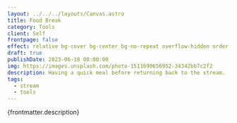 ```yaml
---
layout: ../../../layouts/Canvas.astro
title: Food Break
category: Tools
client: Self
frontpage: false
effect: relative bg-cover bg-center bg-no-repeat overflow-hidden order-1 h-full
draft: true
publishDate: 2023-06-18 00:00:00
img: https://images.unsplash.com/photo-1511690656952-34342bb7c2f2
description: Having a quick meal before returning back to the stream.
tags:
  - stream
  - tools
---
```



<MangaCharacter
  npc="protag"
	className="absolute bottom-0 right-0 -translate-x-36 animate-pulse-short scale-[1.7]" />
<TypeWriter characterName="Protag">
{frontmatter.description}
</TypeWriter>
